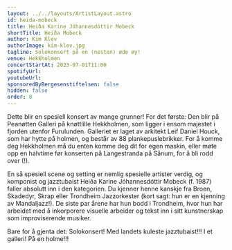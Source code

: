 ```yaml
---
layout: ../../layouts/ArtistLayout.astro
id: heida-mobeck
title: Heiða Karine Jóhannesdóttir Mobeck
shortTitle: Heiða Mobeck
author: Kim Klev
authorImage: kim-klev.jpg
tagline: Solokonsert på en (nesten) øde øy!
venue: Hekkholmen
concertStartAt: 2023-07-01T11:00
spotifyUrl:
youtubeUrl:
sponsoredByBergesenstiftelsen: false
hidden: false
order: 8
---
```


Dette blir en spesiell konsert av mange grunner! For det første: Den blir på Peanøtten Galleri på knøttlille Hekkholmen, som ligger i ensom majestet i fjorden utenfor Furulunden. Galleriet er laget av arkitekt Leif Daniel Houck, som har hytte på holmen, og består av 88 plankepuslebrikker. For å komme deg Hekkholmen må du enten komme deg dit for egen maskin, eller møte opp en halvtime før konserten på Langestranda på Sånum, for å bli rodd over (!).

En så spesiell scene og setting er nemlig spesielle artister verdig, og komponist og jazztubaist Heiða Karine Jóhannesdóttir Mobeck (f. 1987) faller absolutt inn i den kategorien. Du kjenner henne kanskje fra Broen, Skadedyr, Skrap eller Trondheim Jazzorkester (kort sagt: hun er en kjenning av Mandaljazz!). De siste par årene har hun bodd i Trondheim, hvor hun har arbeidet med å inkorporere visuelle arbeider og tekst inn i sitt kunstnerskap som improviserende musiker.

Bare for å gjenta det: Solokonsert! Med landets kuleste jazztubaist!!! I et galleri! På en holme!!!
